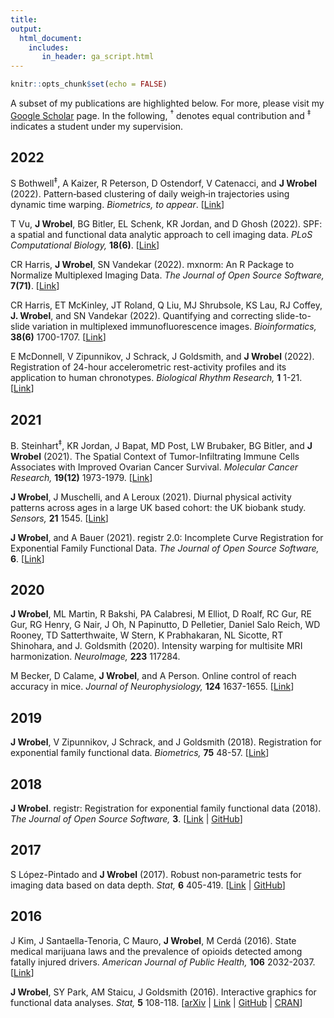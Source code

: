 ```yaml
---
title: 
output: 
  html_document:
    includes:
       in_header: ga_script.html
---
```


```r
knitr::opts_chunk$set(echo = FALSE)
```

<link rel="stylesheet" href="academicons.css"/>
<link rel="stylesheet" href="styles.css" type="text/css">

A subset of my publications are highlighted below. For more, please visit my [Google Scholar](https://scholar.google.com/citations?user=QI8GrFUAAAAJ&hl=en) page. In the following, <sup>&#8224;</sup> denotes equal contribution and <sup>&#8225;</sup> indicates a student under my supervision.


## 2022

S Bothwell<sup>&#8225;</sup>, A Kaizer, R Peterson, D Ostendorf,  V Catenacci, and  **J Wrobel** (2022).
Pattern‐based clustering of daily weigh‐in trajectories using dynamic time warping.
<i> Biometrics, to appear</i>. 
[[Link](https://pubmed.ncbi.nlm.nih.gov/36217829/)]


T Vu, **J Wrobel**, BG Bitler, EL Schenk, KR Jordan, and D Ghosh (2022). SPF: a spatial and functional data analytic approach to cell imaging data.
<i> PLoS Computational Biology, </i>
<b>18(6)</b>.
[[Link](https://pubmed.ncbi.nlm.nih.gov/35704658/)]


CR Harris, **J Wrobel**, SN Vandekar (2022). mxnorm: An R Package to Normalize Multiplexed Imaging Data.
<i> The Journal of Open Source Software, </i>
<b>7(71)</b>.
[[Link](https://joss.theoj.org/papers/10.21105/joss.04180.pdf)]


CR Harris, ET McKinley, JT Roland, Q Liu, MJ Shrubsole, KS Lau, RJ Coffey, **J. Wrobel**, and SN Vandekar (2022).
Quantifying and correcting slide-to-slide variation in multiplexed immunofluorescence images.
<i> Bioinformatics, </i> 
<b>38(6)</b> 1700-1707.
[[Link](https://pubmed.ncbi.nlm.nih.gov/34983062/)]

E McDonnell, V Zipunnikov, J Schrack, J Goldsmith, and  **J Wrobel** (2022).
Registration of 24-hour accelerometric rest-activity profiles and its application to human chronotypes.
<i> Biological Rhythm Research, </i> 
<b>1</b> 1-21.
[[Link](https://www.tandfonline.com/doi/abs/10.1080/09291016.2021.1929673)]


## 2021

B. Steinhart<sup>&#8225;</sup>, KR Jordan, J Bapat, MD Post,  LW Brubaker, BG Bitler, and  **J Wrobel** (2021).
The Spatial Context of Tumor-Infiltrating Immune Cells Associates with Improved Ovarian Cancer Survival.
<i> Molecular Cancer Research, </i> 
<b>19(12)</b> 1973-1979.
[[Link](https://pubmed.ncbi.nlm.nih.gov/34615692/)]

**J Wrobel**, J Muschelli, and A Leroux (2021). Diurnal physical activity patterns across ages in a large UK based cohort: the UK biobank study.
<i> Sensors, </i> 
<b>21</b> 1545.
[[Link](https://www.mdpi.com/1424-8220/21/4/1545/htm)]


**J Wrobel**, and A Bauer (2021). registr 2.0: Incomplete Curve Registration for Exponential Family Functional Data.
<i> The Journal of Open Source Software, </i>
<b>6</b>.
[[Link](https://joss.theoj.org/papers/10.21105/joss.02964.pdf)]


## 2020

**J Wrobel**, ML Martin, R Bakshi, PA Calabresi, M Elliot, D Roalf, RC Gur, RE Gur, RG Henry, G Nair, J Oh, N Papinutto, D Pelletier, Daniel Salo Reich, WD Rooney, TD Satterthwaite, W Stern, K Prabhakaran, NL Sicotte, RT Shinohara,  and J. Goldsmith (2020). Intensity warping for multisite MRI harmonization.
	<i> NeuroImage, </i> 
	<b>223</b> 117284.

M Becker, D Calame, **J Wrobel**, and A Person. Online control of reach accuracy in mice. 
	<i> Journal of Neurophysiology, </i> 
	<b>124</b> 1637-1655.
[[Link](https://journals.physiology.org/doi/abs/10.1152/jn.00324.2020)]

## 2019

**J Wrobel**, V Zipunnikov, J Schrack, and J Goldsmith (2018).
Registration for exponential family functional data.
<i> Biometrics, </i> 
<b>75</b> 48-57.
[[Link](https://onlinelibrary.wiley.com/doi/full/10.1111/biom.12963)]


## 2018

**J Wrobel**.
registr: Registration for exponential family functional data (2018).
<i> The Journal of Open Source Software, </i>
<b>3</b>.
[[Link](https://joss.theoj.org/papers/9c40c4f0ede1827cc5a9430c625d6494) |
[GitHub](https://github.com/julia-wrobel/registr)]


## 2017


S L&oacute;pez-Pintado and **J Wrobel** (2017).
Robust non‐parametric tests for imaging data based on data depth.
<i> Stat, </i>
<b>6</b> 405-419.
[[Link](http://onlinelibrary.wiley.com/doi/10.1002/sta4.109/abstract)
| [GitHub](https://github.com/julia-wrobel/depthTests)]

## 2016

J Kim, J Santaella-Tenoria, C Mauro, **J Wrobel**, M Cerd&aacute; (2016).
State medical marijuana laws and the prevalence of opioids detected among fatally injured drivers.
<i> American Journal of Public Health, </i>
<b>106</b> 2032-2037.
[[Link](https://ajph.aphapublications.org/doi/full/10.2105/AJPH.2016.303426)]

**J Wrobel**, SY Park, AM Staicu, J Goldsmith (2016).
Interactive graphics for functional data analyses.
<i> Stat, </i>
<b>5</b> 108-118.
[[arXiv](http://arxiv.org/abs/1602.04091)
| [Link](http://onlinelibrary.wiley.com/doi/10.1002/sta4.109/abstract)
| [GitHub](https://github.com/refunders/refund.shiny)
| [CRAN](https://cran.r-project.org/web/packages/refund.shiny/index.html)]



